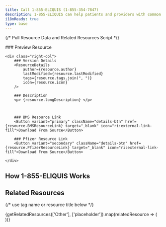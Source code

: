 ```yaml
---
title: Call 1-855-ELIQUIS (1-855-354-7847)
description: 1-855-ELIQUIS can help patients and providers with common access issues. 
i18nReady: true
type: base
---
```


{/* Pull Resource Data and Related Resources Script */}


<div class="details_wrapper">
	<div class="left-col">
		### Preview Resource
		<ResourceThumb 
			 imgSrc={resource.imageSrc}
    		 icon={resource.icon} 
		/>
	</div>

	<div class="right-col">
		### Version Details
		<ResourceDetails 
			author={resource.author} 
			lastModified={resource.lastModified} 
			tags={resource.tags.join(", ")} 
			icon={resource.icon}
		/>

		### Description
		<p> {resource.longDescription} </p>

		

		### BMS Resource Link
		<Button variant="primary" className="details-btn" href={resource.BMSResourceLink} target="_blank" icon="ri:external-link-fill">Download From Source</Button>

		### Pfizer Resource Link
		<Button variant="secondary" className="details-btn" href={resource.PfizerResourceLink} target="_blank" icon="ri:external-link-fill">Download From Source</Button>

	</div>
</div>

## How 1-855-ELIQUIS Works
<PhoneInfographic />

## Related Resources
{/* use tag name or resource title below */}
<div class="resource-card-container">
  {getRelatedResources(['Other'], ['placeholder']).map(relatedResource => (
    <ResourceCard {...relatedResource} />
  ))}
</div>
